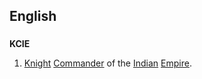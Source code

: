 ==English==

==={{initialism-old|en}}===
'''KCIE'''

# [[Knight]] [[commander|Commander]] of the [[Indian]] [[empire|Empire]].